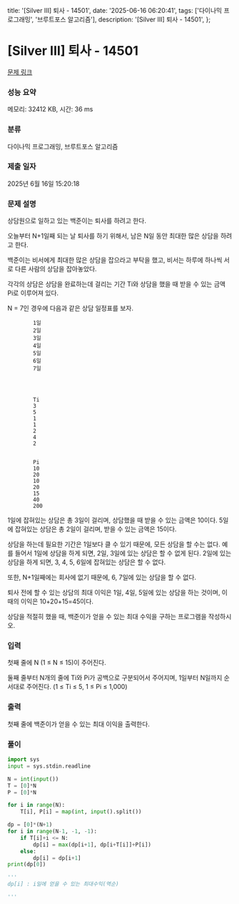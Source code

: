   title: '[Silver III] 퇴사 - 14501',
  date: '2025-06-16 06:20:41',
  tags: ['다이나믹 프로그래밍', '브루트포스 알고리즘'],
  description: '[Silver III] 퇴사 - 14501',
};

# [Silver III] 퇴사 - 14501 

[문제 링크](https://www.acmicpc.net/problem/14501) 

### 성능 요약

메모리: 32412 KB, 시간: 36 ms

### 분류

다이나믹 프로그래밍, 브루트포스 알고리즘

### 제출 일자

2025년 6월 16일 15:20:18

### 문제 설명

상담원으로 일하고 있는 백준이는 퇴사를 하려고 한다.

오늘부터 N+1일째 되는 날 퇴사를 하기 위해서, 남은 N일 동안 최대한 많은 상담을 하려고 한다.

백준이는 비서에게 최대한 많은 상담을 잡으라고 부탁을 했고, 비서는 하루에 하나씩 서로 다른 사람의 상담을 잡아놓았다.

각각의 상담은 상담을 완료하는데 걸리는 기간 Ti와 상담을 했을 때 받을 수 있는 금액 Pi로 이루어져 있다.

N = 7인 경우에 다음과 같은 상담 일정표를 보자.

	
		
			 
			1일
			2일
			3일
			4일
			5일
			6일
			7일
		
	
	
		
			Ti
			3
			5
			1
			1
			2
			4
			2
		
		
			Pi
			10
			20
			10
			20
			15
			40
			200
		
	

1일에 잡혀있는 상담은 총 3일이 걸리며, 상담했을 때 받을 수 있는 금액은 10이다. 5일에 잡혀있는 상담은 총 2일이 걸리며, 받을 수 있는 금액은 15이다.

상담을 하는데 필요한 기간은 1일보다 클 수 있기 때문에, 모든 상담을 할 수는 없다. 예를 들어서 1일에 상담을 하게 되면, 2일, 3일에 있는 상담은 할 수 없게 된다. 2일에 있는 상담을 하게 되면, 3, 4, 5, 6일에 잡혀있는 상담은 할 수 없다.

또한, N+1일째에는 회사에 없기 때문에, 6, 7일에 있는 상담을 할 수 없다.

퇴사 전에 할 수 있는 상담의 최대 이익은 1일, 4일, 5일에 있는 상담을 하는 것이며, 이때의 이익은 10+20+15=45이다.

상담을 적절히 했을 때, 백준이가 얻을 수 있는 최대 수익을 구하는 프로그램을 작성하시오.

### 입력 

 첫째 줄에 N (1 ≤ N ≤ 15)이 주어진다.

둘째 줄부터 N개의 줄에 Ti와 Pi가 공백으로 구분되어서 주어지며, 1일부터 N일까지 순서대로 주어진다. (1 ≤ Ti ≤ 5, 1 ≤ Pi ≤ 1,000)

### 출력 

 첫째 줄에 백준이가 얻을 수 있는 최대 이익을 출력한다.

### 풀이
```python
import sys
input = sys.stdin.readline

N = int(input())
T = [0]*N
P = [0]*N

for i in range(N):
    T[i], P[i] = map(int, input().split())

dp = [0]*(N+1)
for i in range(N-1, -1, -1):
    if T[i]+i <= N:
        dp[i] = max(dp[i+1], dp[i+T[i]]+P[i])
    else:
        dp[i] = dp[i+1]
print(dp[0])

'''
dp[i] : i일에 얻을 수 있는 최대수익(역순)

'''
```